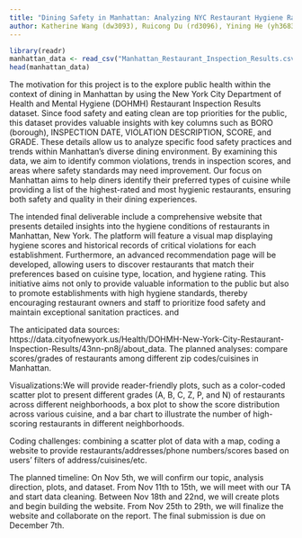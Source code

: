 ```yaml
---
title: "Dining Safety in Manhattan: Analyzing NYC Restaurant Hygiene Ratings"
author: Katherine Wang (dw3093), Ruicong Du (rd3096), Yining He (yh3683), Qianxuan Huang (qh2285)
---
```

```r
library(readr)
manhattan_data <- read_csv("Manhattan_Restaurant_Inspection_Results.csv")
head(manhattan_data)
```
The motivation for this project is to the explore public health within the context of dining in Manhattan by using the New York City Department of Health and Mental Hygiene (DOHMH) Restaurant Inspection Results dataset. Since food safety and eating clean are top priorities for the public, this dataset provides valuable insights with key columns such as BORO (borough), INSPECTION DATE, VIOLATION DESCRIPTION, SCORE, and GRADE. These details allow us to analyze specific food safety practices and trends within Manhattan's diverse dining environment. By examining this data, we aim to identify common violations, trends in inspection scores, and areas where safety standards may need improvement. Our focus on Manhattan aims to help diners identify their preferred types of cuisine while providing a list of the highest-rated and most hygienic restaurants, ensuring both safety and quality in their dining experiences.

The intended final deliverable include a comprehensive website that presents detailed insights into the hygiene conditions of restaurants in Manhattan, New York. The platform will feature a visual map displaying hygiene scores and historical records of critical violations for each establishment. Furthermore, an advanced recommendation page will be developed, allowing users to discover restaurants that match their preferences based on cuisine type, location, and hygiene rating. This initiative aims not only to provide valuable information to the public but also to promote establishments with high hygiene standards, thereby encouraging restaurant owners and staff to prioritize food safety and maintain exceptional sanitation practices. and 

The anticipated data sources: https://data.cityofnewyork.us/Health/DOHMH-New-York-City-Restaurant-Inspection-Results/43nn-pn8j/about_data. The planned analyses: compare scores/grades of restaurants among different zip codes/cuisines in Manhattan. 

Visualizations:We will provide reader-friendly plots, such as a color-coded scatter plot to present different grades (A, B, C, Z, P, and N) of restaurants across different neighborhoods, a box plot to show the score distribution across various cuisine, and a bar chart to illustrate the number of high-scoring restaurants in different neighborhoods.

Coding challenges: combining a scatter plot of data with a map, coding a website to provide restaurants/addresses/phone numbers/scores based on users’ filters of address/cuisines/etc. 

The planned timeline: On Nov 5th, we will confirm our topic, analysis direction, plots, and dataset. From Nov 11th to 15th, we will meet with our TA and start data cleaning. Between Nov 18th and 22nd, we will create plots and begin building the website. From Nov 25th to 29th, we will finalize the website and collaborate on the report. The final submission is due on December 7th.